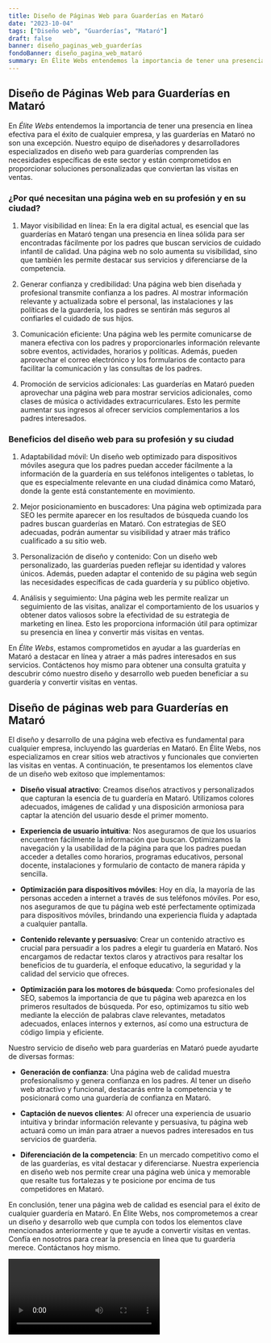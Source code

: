 ```yaml
---
title: Diseño de Páginas Web para Guarderías en Mataró
date: "2023-10-04"
tags: ["Diseño web", "Guarderías", "Mataró"]
draft: false
banner: diseño_paginas_web_guarderías
fondoBanner: diseño_pagina_web_mataró
summary: En Élite Webs entendemos la importancia de tener una presencia en línea efectiva para el éxito de cualquier empresa, y las guarderías en Mataró no son una excepción. Nuestro equipo de diseñadores y desarrolladores especializados en diseño web para guarderías comprenden las necesidades específicas de este sector y están comprometidos en proporcionar soluciones personalizadas que conviertan las visitas en ventas.
---
```



## Diseño de Páginas Web para Guarderías en Mataró

En _Élite Webs_ entendemos la importancia de tener una presencia en línea efectiva para el éxito de cualquier empresa, y las guarderías en Mataró no son una excepción. Nuestro equipo de diseñadores y desarrolladores especializados en diseño web para guarderías comprenden las necesidades específicas de este sector y están comprometidos en proporcionar soluciones personalizadas que conviertan las visitas en ventas.

### ¿Por qué necesitan una página web en su profesión y en su ciudad?

1. Mayor visibilidad en línea: En la era digital actual, es esencial que las guarderías en Mataró tengan una presencia en línea sólida para ser encontradas fácilmente por los padres que buscan servicios de cuidado infantil de calidad. Una página web no solo aumenta su visibilidad, sino que también les permite destacar sus servicios y diferenciarse de la competencia.

2. Generar confianza y credibilidad: Una página web bien diseñada y profesional transmite confianza a los padres. Al mostrar información relevante y actualizada sobre el personal, las instalaciones y las políticas de la guardería, los padres se sentirán más seguros al confiarles el cuidado de sus hijos.

3. Comunicación eficiente: Una página web les permite comunicarse de manera efectiva con los padres y proporcionarles información relevante sobre eventos, actividades, horarios y políticas. Además, pueden aprovechar el correo electrónico y los formularios de contacto para facilitar la comunicación y las consultas de los padres.

4. Promoción de servicios adicionales: Las guarderías en Mataró pueden aprovechar una página web para mostrar servicios adicionales, como clases de música o actividades extracurriculares. Esto les permite aumentar sus ingresos al ofrecer servicios complementarios a los padres interesados.

### Beneficios del diseño web para su profesión y su ciudad

1. Adaptabilidad móvil: Un diseño web optimizado para dispositivos móviles asegura que los padres puedan acceder fácilmente a la información de la guardería en sus teléfonos inteligentes o tabletas, lo que es especialmente relevante en una ciudad dinámica como Mataró, donde la gente está constantemente en movimiento.

2. Mejor posicionamiento en buscadores: Una página web optimizada para SEO les permite aparecer en los resultados de búsqueda cuando los padres buscan guarderías en Mataró. Con estrategias de SEO adecuadas, podrán aumentar su visibilidad y atraer más tráfico cualificado a su sitio web.

3. Personalización de diseño y contenido: Con un diseño web personalizado, las guarderías pueden reflejar su identidad y valores únicos. Además, pueden adaptar el contenido de su página web según las necesidades específicas de cada guardería y su público objetivo.

4. Análisis y seguimiento: Una página web les permite realizar un seguimiento de las visitas, analizar el comportamiento de los usuarios y obtener datos valiosos sobre la efectividad de su estrategia de marketing en línea. Esto les proporciona información útil para optimizar su presencia en línea y convertir más visitas en ventas.

En _Élite Webs_, estamos comprometidos en ayudar a las guarderías en Mataró a destacar en línea y atraer a más padres interesados en sus servicios. Contáctenos hoy mismo para obtener una consulta gratuita y descubrir cómo nuestro diseño y desarrollo web pueden beneficiar a su guardería y convertir visitas en ventas.

<GifSeo />

<Cta />

## Diseño de páginas web para Guarderías en Mataró

El diseño y desarrollo de una página web efectiva es fundamental para cualquier empresa, incluyendo las guarderías en Mataró. En Élite Webs, nos especializamos en crear sitios web atractivos y funcionales que convierten las visitas en ventas. A continuación, te presentamos los elementos clave de un diseño web exitoso que implementamos:

- **Diseño visual atractivo**: Creamos diseños atractivos y personalizados que capturan la esencia de tu guardería en Mataró. Utilizamos colores adecuados, imágenes de calidad y una disposición armoniosa para captar la atención del usuario desde el primer momento.

- **Experiencia de usuario intuitiva**: Nos aseguramos de que los usuarios encuentren fácilmente la información que buscan. Optimizamos la navegación y la usabilidad de la página para que los padres puedan acceder a detalles como horarios, programas educativos, personal docente, instalaciones y formulario de contacto de manera rápida y sencilla.

- **Optimización para dispositivos móviles**: Hoy en día, la mayoría de las personas acceden a internet a través de sus teléfonos móviles. Por eso, nos aseguramos de que tu página web esté perfectamente optimizada para dispositivos móviles, brindando una experiencia fluida y adaptada a cualquier pantalla.

- **Contenido relevante y persuasivo**: Crear un contenido atractivo es crucial para persuadir a los padres a elegir tu guardería en Mataró. Nos encargamos de redactar textos claros y atractivos para resaltar los beneficios de tu guardería, el enfoque educativo, la seguridad y la calidad del servicio que ofreces.

- **Optimización para los motores de búsqueda**: Como profesionales del SEO, sabemos la importancia de que tu página web aparezca en los primeros resultados de búsqueda. Por eso, optimizamos tu sitio web mediante la elección de palabras clave relevantes, metadatos adecuados, enlaces internos y externos, así como una estructura de código limpia y eficiente.

Nuestro servicio de diseño web para guarderías en Mataró puede ayudarte de diversas formas:

- **Generación de confianza**: Una página web de calidad muestra profesionalismo y genera confianza en los padres. Al tener un diseño web atractivo y funcional, destacarás entre la competencia y te posicionará como una guardería de confianza en Mataró.

- **Captación de nuevos clientes**: Al ofrecer una experiencia de usuario intuitiva y brindar información relevante y persuasiva, tu página web actuará como un imán para atraer a nuevos padres interesados en tus servicios de guardería.

- **Diferenciación de la competencia**: En un mercado competitivo como el de las guarderías, es vital destacar y diferenciarse. Nuestra experiencia en diseño web nos permite crear una página web única y memorable que resalte tus fortalezas y te posicione por encima de tus competidores en Mataró.

En conclusión, tener una página web de calidad es esencial para el éxito de cualquier guardería en Mataró. En Élite Webs, nos comprometemos a crear un diseño y desarrollo web que cumpla con todos los elementos clave mencionados anteriormente y que te ayude a convertir visitas en ventas. Confía en nosotros para crear la presencia en línea que tu guardería merece. Contáctanos hoy mismo.

<Video />

<CtaBot job="Guarderías" city="Mataró" />

<Gmaps query="Mataró+españa+maps" />

